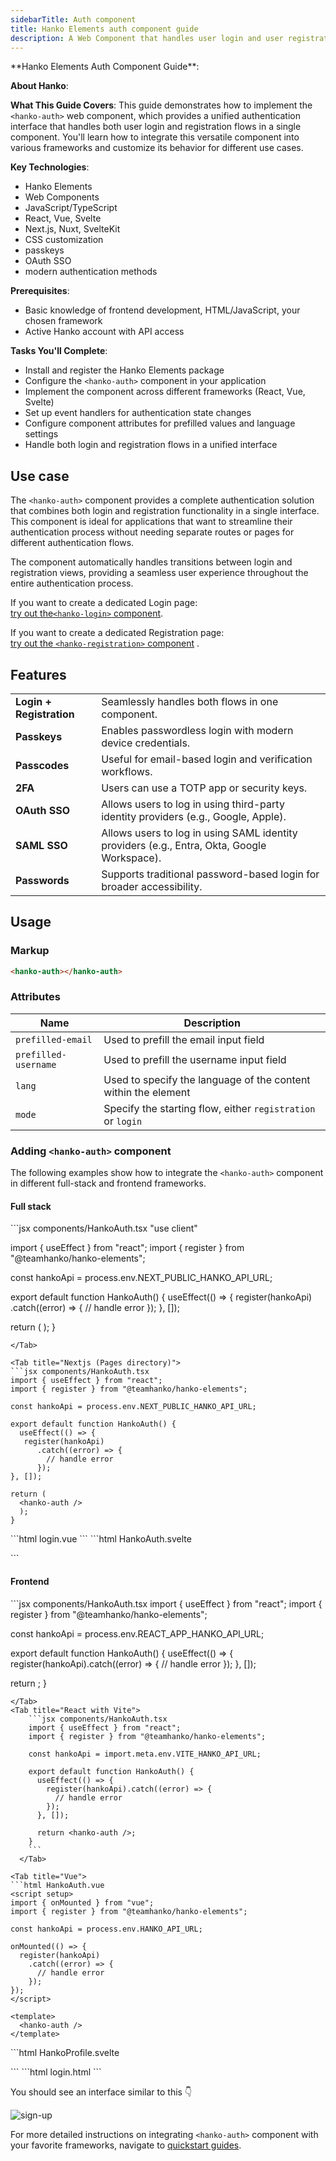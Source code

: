 ```yaml
---
sidebarTitle: Auth component
title: Hanko Elements auth component guide
description: A Web Component that handles user login and user registration.
---
```



<div class="hidden">
**Hanko Elements Auth Component Guide**:

**About Hanko**:
<HankoAbout />

**What This Guide Covers**: This guide demonstrates how to implement the `<hanko-auth>` web component, which provides a unified authentication interface that handles both user login and registration flows in a single component. You'll learn how to integrate this versatile component into various frameworks and customize its behavior for different use cases.

**Key Technologies**:
- Hanko Elements
- Web Components
- JavaScript/TypeScript
- React, Vue, Svelte
- Next.js, Nuxt, SvelteKit
- CSS customization
- passkeys
- OAuth SSO
- modern authentication methods

**Prerequisites**:
- Basic knowledge of frontend development, HTML/JavaScript, your chosen framework
- Active Hanko account with API access

**Tasks You'll Complete**: 
- Install and register the Hanko Elements package
- Configure the `<hanko-auth>` component in your application
- Implement the component across different frameworks (React, Vue, Svelte)
- Set up event handlers for authentication state changes
- Configure component attributes for prefilled values and language settings
- Handle both login and registration flows in a unified interface
</div>

## Use case
The `<hanko-auth>` component provides a complete authentication solution that combines both login and registration functionality in a single interface. This component is ideal for applications that want to streamline their authentication process without needing separate routes or pages for different authentication flows.

The component automatically handles transitions between login and registration views, providing a seamless user experience throughout the entire authentication process.

If you want to create a dedicated Login page: \
[try out the`<hanko-login>` component](/guides/hanko-elements/login-component).

If you want to create a dedicated Registration page:  \
[try out the `<hanko-registration>` component](/guides/hanko-elements/register-component) .


## Features
|  |  |
| --- | --- |
|  **Login + Registration** | Seamlessly handles both flows in one component.
|  **Passkeys** | Enables passwordless login with modern device credentials.
|  **Passcodes** | Useful for email-based login and verification workflows.
|  **2FA** | Users can use a TOTP app or security keys.
|  **OAuth SSO** | 	Allows users to log in using third-party identity providers (e.g., Google, Apple).
|  **SAML SSO** | 	Allows users to log in using SAML identity providers (e.g., Entra, Okta, Google Workspace).
|  **Passwords** | Supports traditional password-based login for broader accessibility.

## Usage

### Markup

```html 
<hanko-auth></hanko-auth>
```

### Attributes

| Name | Description |
| --- | --- |
| `prefilled-email` | Used to prefill the email input field |
| `prefilled-username` | Used to prefill the username input field |
| `lang` | Used to specify the language of the content within the element |
| `mode` | Specify the starting flow, either `registration` or `login`  |


### Adding `<hanko-auth>` component

The following examples show how to integrate the `<hanko-auth>` component in different full-stack and frontend frameworks.

#### Full stack

<Tabs>
<Tab title="Nextjs (App directory)">
```jsx components/HankoAuth.tsx
"use client"

import { useEffect } from "react";
import { register } from "@teamhanko/hanko-elements";

const hankoApi = process.env.NEXT_PUBLIC_HANKO_API_URL;

export default function HankoAuth() {
  useEffect(() => {
   register(hankoApi)
      .catch((error) => {
        // handle error
      });
  }, []);

return (
<hanko-auth />
);
}
```
</Tab>

<Tab title="Nextjs (Pages directory)">
```jsx components/HankoAuth.tsx
import { useEffect } from "react";
import { register } from "@teamhanko/hanko-elements";

const hankoApi = process.env.NEXT_PUBLIC_HANKO_API_URL;

export default function HankoAuth() {
  useEffect(() => {
   register(hankoApi)
      .catch((error) => {
        // handle error
      });
}, []);

return (
  <hanko-auth />
  );
}
```
</Tab>

<Tab title="Nuxt">
```html login.vue
<template>
  <hanko-auth />
</template>
```
</Tab>


<Tab title="SvelteKit">
```html HankoAuth.svelte
<script>
  import { onMount } from "svelte";
  import { goto } from "$app/navigation";
  import { register } from "@teamhanko/hanko-elements";
  import { env } from "$env/dynamic/public";
  const hankoApi = env.PUBLIC_HANKO_API_URL;

  const redirectAfterLogin = () => {
    goto("/dashboard");
  };

  onMount(async () => {
    register(hankoApi).catch((error) => {
      // handle error
    });
  });
</script>

<hanko-auth on:onSessionCreated={redirectAfterLogin} />
```
</Tab>
</Tabs>

#### Frontend 


<Tabs>
<Tab title="Create React App">
```jsx components/HankoAuth.tsx
import { useEffect } from "react";
import { register } from "@teamhanko/hanko-elements";

const hankoApi = process.env.REACT_APP_HANKO_API_URL;

export default function HankoAuth() {
  useEffect(() => {
    register(hankoApi).catch((error) => {
      // handle error
    });
  }, []);

  return <hanko-auth />;
}
```
</Tab>
<Tab title="React with Vite">
    ```jsx components/HankoAuth.tsx
    import { useEffect } from "react";
    import { register } from "@teamhanko/hanko-elements";

    const hankoApi = import.meta.env.VITE_HANKO_API_URL;

    export default function HankoAuth() {
      useEffect(() => {
        register(hankoApi).catch((error) => {
          // handle error
        });
      }, []);

      return <hanko-auth />;
    }
    ```
  </Tab>

<Tab title="Vue">
```html HankoAuth.vue
<script setup>
import { onMounted } from "vue";
import { register } from "@teamhanko/hanko-elements";

const hankoApi = process.env.HANKO_API_URL;

onMounted(() => {
  register(hankoApi)
    .catch((error) => {
      // handle error
    });
});
</script>

<template>
  <hanko-auth />
</template>
```
</Tab>

<Tab title="Svelte">
```html HankoProfile.svelte
<script>
  import { register } from "@teamhanko/hanko-elements";
  import { onMount } from "svelte";
  import { env } from "$env/dynamic/public";

  const hankoApi = env.PUBLIC_HANKO_API_URL;

  onMount(async () => {
    register(hankoApi).catch((error) => {
      // handle error
    });
  });
</script>

<hanko-auth />
```
</Tab>

<Tab title="JavaScript">
```html login.html
<body>
  <hanko-auth />

  <script type="module">
    import { register } from "https://esm.run/@teamhanko/hanko-elements";

    await register(process.env.HANKO_API_URL);
  </script>
</body>
```
</Tab>
</Tabs>

You should see an interface similar to this 👇
<Frame>
<img src="/images/fullstack-guide/next-one.png" alt="sign-up" width={500} style={{ borderRadius: '0.5rem' }}/>
</Frame>


For more detailed instructions on integrating `<hanko-auth>` component with your favorite frameworks, navigate to [quickstart guides](/quickstarts/fullstack). 





